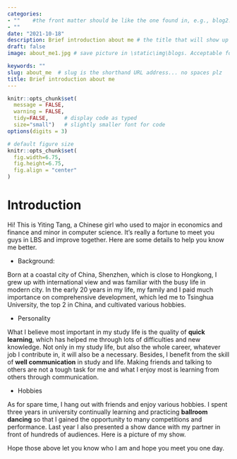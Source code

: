 ```yaml
---
categories:  
- ""    #the front matter should be like the one found in, e.g., blog2.md. It cannot be like the normal Rmd we used
- ""
date: "2021-10-18"
description: Brief introduction about me # the title that will show up once someone gets to this page
draft: false
image: about_me1.jpg # save picture in \static\img\blogs. Acceptable formats= jpg, jpeg, or png . Your iPhone pics wont work

keywords: ""
slug: about_me  # slug is the shorthand URL address... no spaces plz
title: Brief introduction about me
---
```


```r
knitr::opts_chunk$set(
  message = FALSE, 
  warning = FALSE, 
  tidy=FALSE,     # display code as typed
  size="small")   # slightly smaller font for code
options(digits = 3)

# default figure size
knitr::opts_chunk$set(
  fig.width=6.75, 
  fig.height=6.75,
  fig.align = "center"
)
```

# Introduction 
Hi! This is Yiting Tang, a Chinese girl who used to major in economics and finance and minor in computer science. It’s really a fortune to meet you guys in LBS and improve together. Here are some details to help you know me better. 

* Background:

Born at a coastal city of China, Shenzhen, which is close to Hongkong, I grew up with international view and was familiar with the busy life in modern city. In the early 20 years in my life, my family and I paid much importance on comprehensive development, which led me to Tsinghua University, the top 2 in China, and cultivated various hobbies. 

* Personality

What I believe most important in my study life is the quality of **quick learning**, which has helped me through lots of difficulties and new knowledge. Not only in my study life, but also the whole career, whatever job I contribute in, it will also be a necessary. Besides, I benefit from the skill of **well communication** in study and life. Making friends and talking to others are not a tough task for me and what I enjoy most is learning from others through communication. 

* Hobbies

As for spare time, I hang out with friends and enjoy various hobbies. I spent three years in university continually learning and practicing **ballroom dancing** so that I gained the opportunity to many competitions and performance. Last year I also presented a show dance with my partner in front of hundreds of audiences. Here is a picture of my show. 

Hope those above let you know who I am and hope you meet you one day. 


